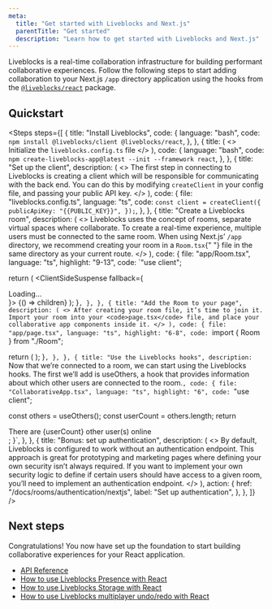 ```yaml
---
meta:
  title: "Get started with Liveblocks and Next.js"
  parentTitle: "Get started"
  description: "Learn how to get started with Liveblocks and Next.js"
---
```


Liveblocks is a real-time collaboration infrastructure for building performant
collaborative experiences. Follow the following steps to start adding
collaboration to your Next.js `/app` directory application using the hooks from
the [`@liveblocks/react`](/docs/api-reference/liveblocks-react) package.

## Quickstart

<Steps
  steps={[
    {
      title: "Install Liveblocks",
      code: {
        language: "bash",
        code: `npm install @liveblocks/client @liveblocks/react`,
      },
    },
    {
      title: (
        <>
          Initialize the <code>liveblocks.config.ts</code> file
        </>
      ),
      code: {
        language: "bash",
        code: `npm create-liveblocks-app@latest --init --framework react`,
      },
    },
    {
      title: "Set up the client",
      description: (
        <>
          The first step in connecting to Liveblocks is creating a client which
          will be responsible for communicating with the back end. You can do
          this by modifying <code>createClient</code> in your config file, and
          passing your public API key.
        </>
      ),
      code: {
        file: "liveblocks.config.ts",
        language: "ts",
        code: `const client = createClient({
  publicApiKey: "{{PUBLIC_KEY}}",
});`,
      },
    },
    {
      title: "Create a Liveblocks room",
      description: (
        <>
          Liveblocks uses the concept of rooms, separate virtual spaces where
          collaborate. To create a real-time experience, multiple users must
          be connected to the same room. When using Next.js’ <code>/app</code>
          directory, we recommend creating your room in a <code>Room.tsx</code>{" "}
          file in the same directory as your current route.
        </>
      ),
      code: {
        file: "app/Room.tsx",
        language: "ts",
        highlight: "9-13",
        code: `"use client";


  return (
    <RoomProvider id="my-room" initialPresence={{}}>
      <ClientSideSuspense fallback={<div>Loading…</div>}>
        {() => children}
      </ClientSideSuspense>
    </RoomProvider>
  );
}`,
      },
    },
    {
      title: "Add the Room to your page",
      description: (
        <>
          After creating your room file, it’s time to join it. Import
          your room into your <code>page.tsx</code> file, and place
          your collaborative app components inside it.
        </>
      ),
      code: {
        file: "app/page.tsx",
        language: "ts",
        highlight: "6-8",
        code: `import { Room } from "./Room";

  return (
    <Room>
      <CollaborativeApp />
    </Room>
  );
}`,
      },
    },
    {
      title: "Use the Liveblocks hooks",
      description: `Now that we’re connected to a room, we can start using the Liveblocks hooks. The first we’ll add is useOthers, a hook that provides information about which other users are connected to the room.`,
      code: {
        file: "CollaborativeApp.tsx",
        language: "ts",
        highlight: "6",
        code: `"use client";


  const others = useOthers();
  const userCount = others.length;
  return <div>There are {userCount} other user(s) online</div>;
}`,
      },
    },
    {
      title: "Bonus: set up authentication",
      description: (
        <>
          By default, Liveblocks is configured to work without an authentication
          endpoint. This approach is great for prototyping and marketing pages
          where defining your own security isn’t always required. If you want to
          implement your own security logic to define if certain users should
          have access to a given room, you’ll need to implement an
          authentication endpoint.
        </>
      ),
      action: {
        href: "/docs/rooms/authentication/nextjs",
        label: "Set up authentication",
      },
    },
]} />

## Next steps

Congratulations! You now have set up the foundation to start building
collaborative experiences for your React application.

- [API Reference](/docs/api-reference/liveblocks-react)
- [How to use Liveblocks Presence with React](/docs/guides/how-to-use-liveblocks-presence-with-react)
- [How to use Liveblocks Storage with React](/docs/guides/how-to-use-liveblocks-stroage-with-react)
- [How to use Liveblocks multiplayer undo/redo with React](/docs/guides/how-to-use-liveblocks-multiplayer-undo-redo-with-react)
